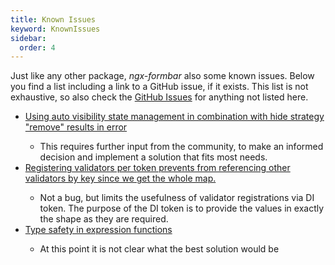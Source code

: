 ```yaml
---
title: Known Issues
keyword: KnownIssues
sidebar:
  order: 4
---
```


Just like any other package, _ngx-formbar_ also some known issues. Below you find a list including a link to a GitHub issue, if it exists.
This list is not exhaustive, so also check the [GitHub Issues](https://github.com/TheNordicOne/ngx-formbar/issues) for anything not listed here.

- <Badge text="Bug" variant="danger" /> [Using auto visibility state management in combination with hide strategy "remove" results in error](https://github.com/TheNordicOne/ngx-formbar/issues/64)
  - This requires further input from the community, to make an informed decision and implement a solution that fits most needs.
- <Badge text="Improvement" variant="note" /> [Registering validators per token prevents from referencing other validators by key since we get the whole map.](https://github.com/TheNordicOne/ngx-formbar/issues/65)
  - Not a bug, but limits the usefulness of validator registrations via DI token. The purpose of the DI token is to provide the values in exactly the shape as they are required.
- <Badge text="Improvement" variant="note" /> [Type safety in expression functions](https://github.com/TheNordicOne/ngx-formbar/issues/75)
  - At this point it is not clear what the best solution would be
